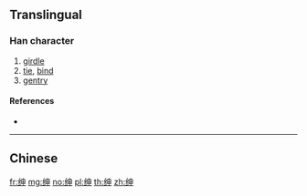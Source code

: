 {{character info/new}}
{{also|紳}}
==Translingual==

===Han character===
{{Han char|rn=120|rad=纟|as=05|sn=8|four=|canj=VMLWL}}

# [[girdle]]
# [[tie]], [[bind]]
# [[gentry]]

====References====
* {{Han ref|kx=0944.251|hdz=53380.040|uh=7EC5|ud=32453}}

----

==Chinese==
{{zh-see|紳}}

[[fr:绅]]
[[mg:绅]]
[[no:绅]]
[[pl:绅]]
[[th:绅]]
[[zh:绅]]